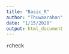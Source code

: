---
title: "Basic_R"
author: "Thuwaarahan"
date: "1/15/2020"
output: html_document
---

```{r}
```check
